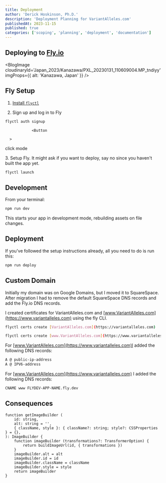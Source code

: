 ```yaml
---
title: Deployment
author: 'Derick Hoskinson, Ph.D.'
description: 'Deployment Planning for VariantAlleles.com'
publishedAt: 2023-11-15
published: true
categories: ['scoping', 'planning', 'deployment', 'documentation']
---
```



## Deploying to [Fly.io](https://fly.io)

<BlogImage
  cloudinaryId='Japan_2023/Kanazawa/PXL_20230131_110609004.MP_tndiyy'
  imgProps={{ alt: 'Kanazawa, Japan' }}
/>

## Fly Setup

1. [Install `flyctl`](https://fly.io/docs/getting-started/installing-flyctl/)

2. Sign up and log in to Fly

```sh
flyctl auth signup
```

                <Button

      >

click mode

</Button>
3. Setup Fly. It might ask if you want to deploy, say no since you haven't built the app yet.

```sh
flyctl launch
```

## Development

From your terminal:

```sh
npm run dev
```

This starts your app in development mode, rebuilding assets on file changes.

## Deployment

If you've followed the setup instructions already, all you need to do is run this:

```sh
npm run deploy
```

## Custom Domain

Initially my domain was on Google Domains, but I moved it to SquareSpace. After migration I had to remove the default SquareSpace DNS records and add the Fly.io DNS records.

I created certificates for VariantAlleles.com and [www.VariantAlleles.com](https://www.variantalleles.com) using the fly CLI.

```sh
flyctl certs create [VariantAlleles.com](https://variantalleles.com)

flyctl certs create [www.VariantAlleles.com](https://www.variantalleles.com)
```

For [www.VariantAlleles.com](https://www.variantalleles.com)I added the following DNS records:

```sh
A @ public-ip-address
A @ IPV6-address
```

For [www.VariantAlleles.com](https://www.variantalleles.com) I added the following DNS records:

```sh
CNAME www FLYDEV-APP-NAME.fly.dev
```

## Consequences

```
function getImageBuilder (
    id: string,
    alt: string = '',
    { className, style }: { className?: string; style?: CSSProperties } = {},
): ImageBuilder {
    function imageBuilder (transformations?: TransformerOption) {
        return buildImageUrl(id, { transformations })
    }
    imageBuilder.alt = alt
    imageBuilder.id = id
    imageBuilder.className = className
    imageBuilder.style = style
    return imageBuilder
}
```
